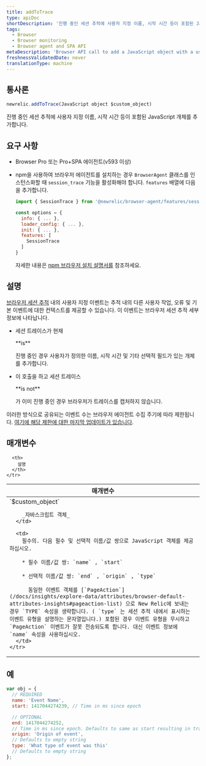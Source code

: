 ```yaml
---
title: addToTrace
type: apiDoc
shortDescription: '진행 중인 세션 추적에 사용자 지정 이름, 시작 시간 등이 포함된 JavaScript 개체를 추가합니다.'
tags:
  - Browser
  - Browser monitoring
  - Browser agent and SPA API
metaDescription: 'Browser API call to add a JavaScript object with a user-defined name, start time, etc. to a session trace already in progress.'
freshnessValidatedDate: never
translationType: machine
---
```


## 통사론

```js
newrelic.addToTrace(JavaScript object $custom_object)
```

진행 중인 세션 추적에 사용자 지정 이름, 시작 시간 등이 포함된 JavaScript 개체를 추가합니다.

## 요구 사항

* Browser Pro 또는 Pro+SPA 에이전트(v593 이상)

* npm을 사용하여 브라우저 에이전트를 설치하는 경우 `BrowserAgent` 클래스를 인스턴스화할 때 `session_trace` 기능을 활성화해야 합니다. `features` 배열에 다음을 추가합니다.

  ```js
  import { SessionTrace } from '@newrelic/browser-agent/features/session_trace';

  const options = {
    info: { ... },
    loader_config: { ... },
    init: { ... },
    features: [
      SessionTrace
    ]
  }
  ```

  자세한 내용은 [npm 브라우저 설치 설명서를](https://www.npmjs.com/package/@newrelic/browser-agent#new-relic-browser-agent) 참조하세요.

## 설명

[브라우저 세션 추적](/docs/browser/new-relic-browser/browser-pro-features/session-traces-exploring-webpages-life-cycle) 내의 사용자 지정 이벤트는 추적 내의 다른 사용자 작업, 오류 및 기본 이벤트에 대한 컨텍스트를 제공할 수 있습니다. 이 이벤트는 브라우저 세션 추적 세부 정보에 나타납니다.

* 세션 트레이스가 현재

  <DNT>
    **is**
  </DNT>

  진행 중인 경우 사용자가 정의한 이름, 시작 시간 및 기타 선택적 필드가 있는 개체를 추가합니다.

* 이 호출을 하고 세션 트레이스

  <DNT>
    **is not**
  </DNT>

  가 이미 진행 중인 경우 브라우저가 트레이스를 캡처하지 않습니다.

이러한 방식으로 공유되는 이벤트 수는 브라우저 에이전트 수집 주기에 따라 제한됩니다. [여기에 해당 제한에 대한 마지막 업데이트가 있습니다](/docs/release-notes/new-relic-browser-release-notes/browser-agent-release-notes/browser-agent-v1026/#:~:text=Adjusted%20PageAction%20limits,events%20per%20harvest).

## 매개변수

<table>
  <thead>
    <tr>
      <th width="25%">
        매개변수
      </th>

      <th>
        설명
      </th>
    </tr>
  </thead>

  <tbody>
    <tr>
      <td>
        `$custom_object`

        _자바스크립트 객체_
      </td>

      <td>
        필수의. 다음 필수 및 선택적 이름/값 쌍으로 JavaScript 객체를 제공하십시오.

        * 필수 이름/값 쌍: `name` , `start`

        * 선택적 이름/값 쌍: `end` , `origin` , `type`

          동일한 이벤트 객체를 [`PageAction`](/docs/insights/explore-data/attributes/browser-default-attributes-insights#pageaction-list) 으로 New Relic에 보내는 경우 `TYPE` 속성을 생략합니다. ( `type` 는 세션 추적 내에서 표시하는 이벤트 유형을 설명하는 문자열입니다.) 포함된 경우 이벤트 유형을 무시하고 `PageAction` 이벤트가 잘못 전송되도록 합니다. 대신 이벤트 정보에 `name` 속성을 사용하십시오.
      </td>
    </tr>
  </tbody>
</table>

## 예

```js
var obj = {
  // REQUIRED
  name: 'Event Name',
  start: 1417044274239, // Time in ms since epoch

  // OPTIONAL
  end: 1417044274252,
  // Time in ms since epoch. Defaults to same as start resulting in trace object with a duration of zero.
  origin: 'Origin of event',
  // Defaults to empty string
  type: 'What type of event was this'
  // Defaults to empty string
};
```
